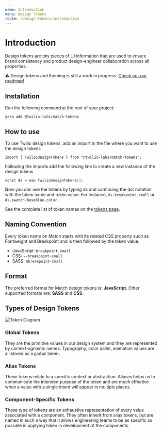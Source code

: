 ```yaml
---
name: Introduction
menu: Design Tokens
route: /design-tokens/introduction
---
```



# Introduction

<BigParagraph>
  Design tokens are tiny pieces of UI information that are used to ensure brand
  consistency and product design-engineer collaboration across all properties.
</BigParagraph>

⚠️ Design tokens and theming is still a work in progress. [Check out our roadmap!](../roadmap)

## Installation

Run the following command at the root of your project:

```
yarn add @twilio-labs/match-tokens
```

## How to use

To use Twilio design tokens, add an import in the file where you want to use the design tokens

```
import { TwilioDesignTokens } from "@twilio-labs/match-tokens";
```

Following the imports add the following line to create a new instance of the design tokens

```
const ds = new TwilioDesignTokens();
```

Now you can use the tokens by typing ds and continuing the dot notation with the token name and token value. For instance, `ds.breakpoint.small` or `ds.swatch.baseBlue.color`.

See the complete list of token names on the [tokens page](./tokens).

## Naming Convention

Every token name on Match starts with its related CSS property such as Fontweight and Breakpoint and is then followed by the token value.

- JavaScript: `breakpoint.small`
- CSS: `--breakpoint-small`
- SASS: `$breakpoint-small`

## Format

The preferred format for Match design tokens is: **JavaScript**. Other supported formats are: **SASS** and **CSS**.

## Types of Design Tokens

![Token Diagram](tokens.png)

### Global Tokens

They are the primitive values in our design system and they are represented by context-agnostic names. Typography, color pallet, animation values are all stored as a global token.

### Alias Tokens

These tokens relate to a specific context or abstraction. Aliases helps us to communicate the intended purpose of the token and are much effective when a value with a single intent will appear in multiple places.

### Component-Specific Tokens

These type of tokens are an exhaustive representation of every value associated with a component. They often inherit from alias tokens, but are named in such a way that it allows engineering teams to be as specific as possible in applying token in development of the components.
